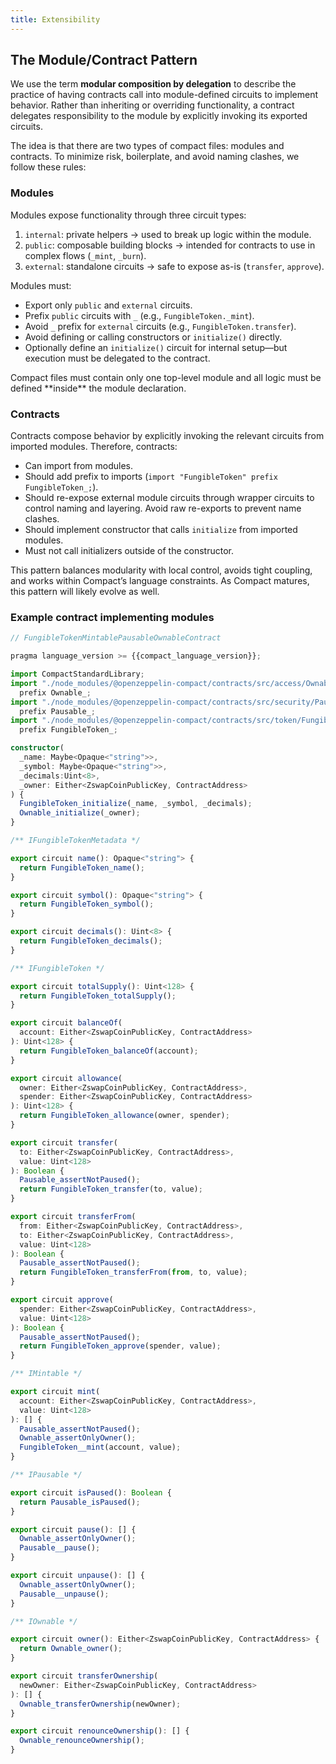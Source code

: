 ```yaml
---
title: Extensibility
---
```


## The Module/Contract Pattern

We use the term **modular composition by delegation** to describe the practice of having contracts call into module-defined circuits to implement behavior.
Rather than inheriting or overriding functionality,
a contract delegates responsibility to the module by explicitly invoking its exported circuits.

The idea is that there are two types of compact files: modules and contracts.
To minimize risk, boilerplate, and avoid naming clashes, we follow these rules:

### Modules

Modules expose functionality through three circuit types:

1. `internal`: private helpers → used to break up logic within the module.
2. `public`: composable building blocks → intended for contracts to use in complex flows (`_mint`, `_burn`).
3. `external`: standalone circuits → safe to expose as-is (`transfer`, `approve`).

Modules must:

* Export only `public` and `external` circuits.
* Prefix `public` circuits with `_` (e.g., `FungibleToken._mint`).
* Avoid `_` prefix for `external` circuits (e.g., `FungibleToken.transfer`).
* Avoid defining or calling constructors or `initialize()` directly.
* Optionally define an `initialize()` circuit for internal setup—but execution must be delegated to the contract.

<Callout type='info'>
Compact files must contain only one top-level module and all logic must be defined **inside** the module declaration.
</Callout>

### Contracts

Contracts compose behavior by explicitly invoking the relevant circuits from imported modules.
Therefore, contracts:

* Can import from modules.
* Should add prefix to imports (`import "FungibleToken" prefix FungibleToken_;`).
* Should re-expose external module circuits through wrapper circuits to control naming and layering.
Avoid raw re-exports to prevent name clashes.
* Should implement constructor that calls `initialize` from imported modules.
* Must not call initializers outside of the constructor.

This pattern balances modularity with local control, avoids tight coupling, and works within Compact’s language constraints.
As Compact matures, this pattern will likely evolve as well.

### Example contract implementing modules

```ts
// FungibleTokenMintablePausableOwnableContract

pragma language_version >= {{compact_language_version}};

import CompactStandardLibrary;
import "./node_modules/@openzeppelin-compact/contracts/src/access/Ownable"
  prefix Ownable_;
import "./node_modules/@openzeppelin-compact/contracts/src/security/Pausable"
  prefix Pausable_;
import "./node_modules/@openzeppelin-compact/contracts/src/token/FungibleToken"
  prefix FungibleToken_;

constructor(
  _name: Maybe<Opaque<"string">>,
  _symbol: Maybe<Opaque<"string">>,
  _decimals:Uint<8>,
  _owner: Either<ZswapCoinPublicKey, ContractAddress>
) {
  FungibleToken_initialize(_name, _symbol, _decimals);
  Ownable_initialize(_owner);
}

/** IFungibleTokenMetadata */

export circuit name(): Opaque<"string"> {
  return FungibleToken_name();
}

export circuit symbol(): Opaque<"string"> {
  return FungibleToken_symbol();
}

export circuit decimals(): Uint<8> {
  return FungibleToken_decimals();
}

/** IFungibleToken */

export circuit totalSupply(): Uint<128> {
  return FungibleToken_totalSupply();
}

export circuit balanceOf(
  account: Either<ZswapCoinPublicKey, ContractAddress>
): Uint<128> {
  return FungibleToken_balanceOf(account);
}

export circuit allowance(
  owner: Either<ZswapCoinPublicKey, ContractAddress>,
  spender: Either<ZswapCoinPublicKey, ContractAddress>
): Uint<128> {
  return FungibleToken_allowance(owner, spender);
}

export circuit transfer(
  to: Either<ZswapCoinPublicKey, ContractAddress>,
  value: Uint<128>
): Boolean {
  Pausable_assertNotPaused();
  return FungibleToken_transfer(to, value);
}

export circuit transferFrom(
  from: Either<ZswapCoinPublicKey, ContractAddress>,
  to: Either<ZswapCoinPublicKey, ContractAddress>,
  value: Uint<128>
): Boolean {
  Pausable_assertNotPaused();
  return FungibleToken_transferFrom(from, to, value);
}

export circuit approve(
  spender: Either<ZswapCoinPublicKey, ContractAddress>,
  value: Uint<128>
): Boolean {
  Pausable_assertNotPaused();
  return FungibleToken_approve(spender, value);
}

/** IMintable */

export circuit mint(
  account: Either<ZswapCoinPublicKey, ContractAddress>,
  value: Uint<128>
): [] {
  Pausable_assertNotPaused();
  Ownable_assertOnlyOwner();
  FungibleToken__mint(account, value);
}

/** IPausable */

export circuit isPaused(): Boolean {
  return Pausable_isPaused();
}

export circuit pause(): [] {
  Ownable_assertOnlyOwner();
  Pausable__pause();
}

export circuit unpause(): [] {
  Ownable_assertOnlyOwner();
  Pausable__unpause();
}

/** IOwnable */

export circuit owner(): Either<ZswapCoinPublicKey, ContractAddress> {
  return Ownable_owner();
}

export circuit transferOwnership(
  newOwner: Either<ZswapCoinPublicKey, ContractAddress>
): [] {
  Ownable_transferOwnership(newOwner);
}

export circuit renounceOwnership(): [] {
  Ownable_renounceOwnership();
}

```
